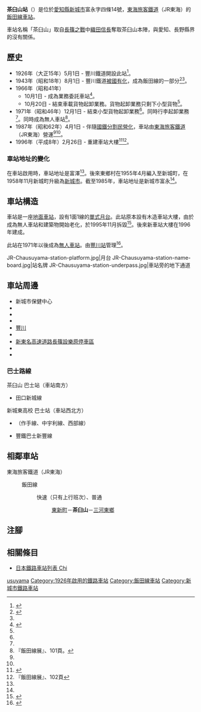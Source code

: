 {{NoteTA
|T=zh-hans:茶臼山站;zh-hk:茶臼山站;zh-tw:茶臼山車站;
|1=zh-hans:茶臼山站;zh-hk:茶臼山站;zh-tw:茶臼山車站;
}}
{{About|愛知縣的JR飯田線車站|大阪府大阪市電曾經同名車站|天王寺阿倍野線}}
{{Infobox station
|公司色 = #f77321
|站名 = 茶臼山
|圖片 = Chausuyama.JPG
|圖片說明 = 車站大樓（2007年10月）
|日文原名 = 茶臼山
|平假名 = ちゃうすやま
|羅馬拼音 = Chausuyama
|副站名 = 
|電報略號 = ウス
|所在地 = {{JPN}}[[愛知縣|愛知縣]][[新城市|新城市]]富永字四條14號
|座標 = {{coord|34|54|37.04|N|137|30|51.00|E|type:railwaystation_region:JP-24|display=inline,title}}
|車站構造 = [[地面車站|地面車站]]
|月台配置 = 1面1線
|啟用年月日 = 1926年（[[大正|大正]]15年）5月1日
|廢站年月日 = 
|乘客人數 = 271<ref>JR東海移動等便利化取組報告書</ref>
|上下車人次 = 
|統計年度 = 2019
|轉車 = 
|全寬備註 = [[無人車站|無人車站]]
|adjacent = {{Adjacent stations|system=東海旅客鐵道|line=CD|left=東新町|right=三河東鄉|note-left=1.2km|note-mid=距離[[豐橋站|豐橋]]23.8km|note-right=1.2km}}
}}
'''茶臼山站'''（{{jpn|j=茶臼山駅|hg=ちゃうすやまえき|rm=Chausuyama eki|f=y}}）是位於[[愛知縣|愛知縣]][[新城市|新城市]]富永字四條14號，[[東海旅客鐵道|東海旅客鐵道]]（JR東海）的[[飯田線|飯田線]][[鐵路車站|車站]]。

車站名稱「茶臼山」取自[[長篠之戰|長篠之戰]]中[[織田信長|織田信長]]奪取茶臼山本陣，與愛知、長野縣界的{{Translink|ja|茶臼山 (愛知県・長野県)|茶臼山 (愛知縣·長野縣)|茶臼山}}沒有關係。

== 歷史 ==
* 1926年（大正15年）5月1日 - 豐川鐵道開設此站<ref name="hensen">{{Cite book|author=石野哲（編）|title=停車場変遷大事典 国鉄・JR編|publisher=[[JTB|JTB]]|year=1998|pages=99頁|isbn=978-4-533-02980-6|language=ja}}</ref>。
* 1943年（昭和18年）8月1日 - 豐川鐵道[[戰時收購私鐵|被國有化]]，成為飯田線的一部分<ref name="sone03">{{Cite journal|author={{Translink|ja|曽根悟|曾根悟}}（監修） |journal=週刊 歴史でめぐる鉄道全路線 国鉄・JR |editor=朝日新聞出版分冊百科編集部（編集） |publisher={{Translink|ja|朝日新聞出版}} |issue=3 |title=飯田線・身延線・小海線 |date=2009-07-26 |pages=15-17 |language=ja }}</ref><ref name="hensen"/>。
* 1966年（昭和41年）
** 10月1日 - 成為業務委託車站<ref name="idasenten">{{Cite book|author={{Translink|ja|桜ヶ丘ミュージアム|櫻丘博物館}}（編）|title=飯田線展|publisher=櫻丘博物館|year=2003|pages=100頁|language=ja}}</ref>。
** 10月20日 - 結束車載貨物起卸業務。貨物起卸業務只剩下小型貨物<ref name="hensen"/>。
* 1971年（昭和46年）12月1日 - 結束小型貨物起卸業務<ref name="hensen"/>。同時行李起卸業務<ref name="hensen"/>。同時成為無人車站<ref>『飯田線展』、101頁。</ref>。
* 1987年（昭和62年）4月1日 - 伴隨[[國鐵分割民營化|國鐵分割民營化]]，車站由[[東海旅客鐵道|東海旅客鐵道]]（JR東海）營運<ref name="sone03"/><ref name="hensen"/>。
* 1996年（平成8年）2月26日 - 重建車站大樓<ref>{{Cite book|author=東海旅客鉄道飯田支店（監修）|title=飯田線百年ものがたり|publisher=新葉社|year=2005|pages=144頁|language=ja}}</ref><ref>『飯田線展』、102頁</ref>。

=== 車站地址的變化 ===
在車站啟用時，車站地址是{{Translink|ja|南設楽郡|南設樂郡}}{{Translink|ja|東郷村 (愛知県南設楽郡)|東鄉村 (愛知県南設樂郡)|東鄉}}富澤<ref name="hensen"/>。後來東鄉村在1955年4月編入至新城町，在1958年11月新城町升級為[[新城市|新城市]]。截至1985年，車站地址是新城市富永<ref name="hensen"/>。
== 車站構造 ==
車站是一座[[地面車站|地面車站]]，設有1面1線的[[單式月台|單式月台]]。此站原本設有木造車站大樓，由於成為無人車站和建築物開始老化，於1995年11月拆毀<ref>{{Cite book|author=笠原香・塚本雅啓|title=タイムスリップ飯田線|publisher={{Translink|ja|大正出版}}|year=2007|pages=95頁|isbn=978-4-8117-0657-3|language=ja}}</ref>。後來新車站大樓在1996年建成。

此站在1971年以後成為[[無人車站|無人車站]]。由[[豐川站_(愛知縣)|豐川站]]管理<ref name="jrc20">{{Cite book|author=東海旅客鉄道（編）|title=東海旅客鉄道20年史|publisher=東海旅客鉄道|year=2007|pages=732・733頁|language=ja}}</ref>。

<gallery widths="170px">
JR-Chausuyama-station-platform.jpg|月台
JR-Chausuyama-station-name-board.jpg|站名牌
JR-Chausuyama-station-underpass.jpg|車站旁的地下通道
</gallery>

== 車站周邊 ==
* 新城市保健中心
* {{Wayback|url=http://www5.ocn.ne.jp/~nagaiki/ |title=茶臼山厚生醫院 |date=20020830014211}}
* {{Translink|ja|愛知県立新城東高等学校|愛知縣立新城東高等學校}}
* {{Translink|ja|新城市立東郷西小学校|新城市立東鄉西小學}}
* [[豐川|豐川]]
* {{Translink|ja|国道151号|國道151號}}
* [[新東名高速道路|新東名高速道路]][[長篠設樂原停車區|長篠設樂原停車區]]
* {{Translink|ja|新城教会|新城教會}}
* {{Translink|ja|豊鉄バス新城営業所|豐鐵巴士新城營業所}}

=== 巴士路線 ===
; 茶臼山 巴士站（車站南方）
* {{Translink|ja|豊鉄バス|豐鐵巴士}}田口新城線

; 新城東高校 巴士站（車站西北方）
* {{Translink|ja|新城市Sバス|新城市S巴士}}（作手線、中宇利線、西部線）
* 豐鐵巴士新豐線

== 相鄰車站 ==
; 東海旅客鐵道（JR東海）
: {{JR海車站編號|CD}} 飯田線
:: {{Color|#0066ff|■}}快速（只有上行班次）、{{Color|gray|■}}普通
::: [[東新町站|東新町]]－'''茶臼山'''－[[三河東鄉站|三河東鄉]]
== 注腳 ==
{{Reflist}}
== 相關條目 ==
* [[日本鐵路車站列表_Chi|日本鐵路車站列表 Chi]]
{{飯田線}}
{{DEFAULTSORT:Chausuyama}}
[[Category:日本鐵路車站_Cha|usuyama]]
[[Category:1926年啟用的鐵路車站|Category:1926年啟用的鐵路車站]]
[[Category:飯田線車站|Category:飯田線車站]]
[[Category:新城市鐵路車站|Category:新城市鐵路車站]]